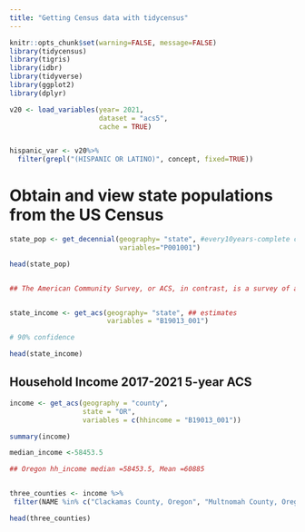 ```yaml
---
title: "Getting Census data with tidycensus"
---
```


```r
knitr::opts_chunk$set(warning=FALSE, message=FALSE)
library(tidycensus)
library(tigris)
library(idbr)
library(tidyverse)
library(ggplot2)
library(dplyr)

v20 <- load_variables(year= 2021,
                      dataset = "acs5",
                      cache = TRUE)


hispanic_var <- v20%>%
  filter(grepl("(HISPANIC OR LATINO)", concept, fixed=TRUE))

```

# Obtain and view state populations from the US Census


```r
state_pop <- get_decennial(geography= "state", #every10years-complete count of US pop
                           variables="P001001")

head(state_pop)


## The American Community Survey, or ACS, in contrast, is a survey of around 3 million households taken every year. Whereas the decennial Census asks only about core demographic characteristics like age and race, the ACS asks a much broader range of questions.


state_income <- get_acs(geography= "state", ## estimates
                        variables = "B19013_001")

# 90% confidence

head(state_income)
```

## Household Income  2017-2021 5-year ACS

```r

income <- get_acs(geography = "county",    
                  state = "OR",
                  variables = c(hhincome = "B19013_001"))

summary(income)

median_income <-58453.5

## Oregon hh_income median =58453.5, Mean =60885


three_counties <- income %>%
 filter(NAME %in% c("Clackamas County, Oregon", "Multnomah County, Oregon", "Washington County, Oregon"))

head(three_counties)


```


